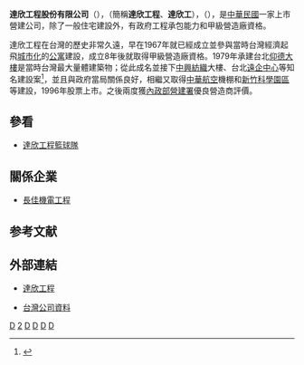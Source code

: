 {{Infobox company
| name                = 達欣工程股份有限公司
| name_en             = DA CIN Construction Co., Ltd.
| logo                = 
| logo_caption        = 
| image               =
| image_caption       =
| type                = [[上市公司|上市公司]]
| traded_as           = {{twse|2535}}<br>（1996年3月11日上市）
| local_code_name             = TW
| local_code             = 18997007
| com_code            =
| fate                = 
| foundation          = {{Start date|1966|02|13}}
| location            = {{ROC-TW}}<br>[[臺北市|臺北市]][[大安區_(臺北市)|大安區]][[敦化南路|敦化南路]]<br>二段92號9樓
| locations           = 
| area_served         = 台灣
| founder             = 王人達
| chairman            = 王人正
| president           = 
| MD                  = 
| GM                  = 
| CEO                 = 
| COO                 = 
| CFO                 = 
| CMO                 = 
| CD                  = 
| key_people          = 發言人：陳士修<br />[[總經理|總經理]]：薛家瑜
| industry            = 營建業
| products            = 營造服務
| services            = 
| revenue             = {{profit}}新臺幣131億元<ref>[http://www.moneydj.com/kmdj/report/ReportViewer.aspx?a=85bd1cbe-97af-403f-80d6-a28e5dd3331a 預估達欣工2011年營收金額122.0億元，稅後EPS2.30元]</ref>
| operating_income    = 
| net_income          = {{profit}}新臺幣8.3億元
| aum                 = <!-- Only used with financial services companies -->
| assets              = 
| equity              = 
| owner               = 
| major_shareholder   = [[品欣投資|品欣投資]]
| num_employees       = 
| parent              = 
| divisions           = 
| subsid              = 
| homepage            = [http://www.dacin.com.tw/ www.dacin.com.tw]
| zip_code            = 
| telephone_no        = (02)2706-2929
| slogan              = 
| capital            = [[新臺幣|新台幣]]  3,194,670,000元 <small>（2020年7月31日）</small>
| market_value       = [[新臺幣|新台幣]] 7,092,167,400元 <small>（2020年7月31日）</small>
| P/E_ratio          = 
| earnings_per_share  = 
| net_asset_value     = 
| accounting_period   = 
| footnotes           = 
}}
'''達欣工程股份有限公司'''（{{lang|en|DA CIN Construction Co., Ltd.}}），（簡稱'''達欣工程'''、'''達欣工'''），（{{twse|2535}}），是[[中華民國|中華民國]]一家上市營建公司，除了一般住宅建設外，有政府工程承包能力和甲級營造廠資格。

達欣工程在台灣的歷史非常久遠，早在1967年就已經成立並參與當時台灣經濟起飛[[城市化|城市化]]的[[公寓|公寓]]建設，成立8年後就取得甲級營造廠資格。1979年承建台北[[仰德大樓|仰德大樓]]是當時台灣最大量體建築物；從此成名並接下[[中興紡織|中興紡織]]大樓、台北[[遠企中心|遠企中心]]等知名建設案<ref>{{Cite web |url=http://www.dacin.com.tw/index.asp?Area=EVENTS |title=關於達欣 |access-date=2014-07-26 |archive-url=https://web.archive.org/web/20140808171936/http://www.dacin.com.tw/index.asp?Area=EVENTS |archive-date=2014-08-08 |dead-url=yes }}</ref>，並且與政府當局關係良好，相繼又取得[[中華航空|中華航空]]機棚和[[新竹科學園區|新竹科學園區]]等建設，1996年股票上市。之後兩度獲[[內政部營建署|內政部營建署]]優良營造商評價。

== 參看 ==
*[[達欣工程籃球隊|達欣工程籃球隊]]


== 關係企業 ==
*[[長佳機電工程|長佳機電工程]]

== 参考文献 ==
{{reflist}}

== 外部連結 ==
*{{zh}}{{en}}[http://www.dacin.com.tw/ 達欣工程]
*{{zh-tw}} [http://company.g0v.ronny.tw/id/18997007 台灣公司資料]

{{台灣建築公司（上市）}}
{{Portal bar|台灣|建築|企業}}

[[Category:台灣建築公司|D]]
[[Category:臺灣證券交易所上市公司|2]]
[[Category:1966年台灣建立|D]]
[[Category:1966年成立的公司|D]]
[[Category:總部位於臺北市大安區的工商業機構|D]]
[[Category:達欣工程企業集團|D]]